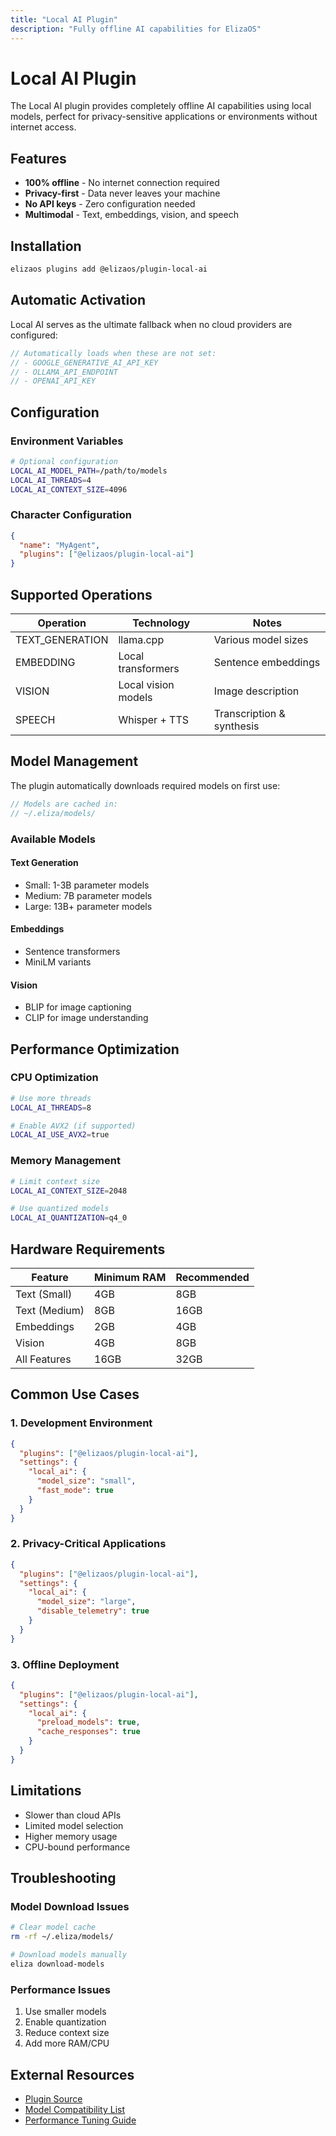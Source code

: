 ```yaml
---
title: "Local AI Plugin"
description: "Fully offline AI capabilities for ElizaOS"
---
```


# Local AI Plugin

The Local AI plugin provides completely offline AI capabilities using local models, perfect for privacy-sensitive applications or environments without internet access.

## Features

- **100% offline** - No internet connection required
- **Privacy-first** - Data never leaves your machine
- **No API keys** - Zero configuration needed
- **Multimodal** - Text, embeddings, vision, and speech

## Installation

```bash
elizaos plugins add @elizaos/plugin-local-ai
```

## Automatic Activation

Local AI serves as the ultimate fallback when no cloud providers are configured:

```typescript
// Automatically loads when these are not set:
// - GOOGLE_GENERATIVE_AI_API_KEY
// - OLLAMA_API_ENDPOINT  
// - OPENAI_API_KEY
```

## Configuration

### Environment Variables

```bash
# Optional configuration
LOCAL_AI_MODEL_PATH=/path/to/models
LOCAL_AI_THREADS=4
LOCAL_AI_CONTEXT_SIZE=4096
```

### Character Configuration

```json
{
  "name": "MyAgent",
  "plugins": ["@elizaos/plugin-local-ai"]
}
```

## Supported Operations

| Operation | Technology | Notes |
|-----------|------------|-------|
| TEXT_GENERATION | llama.cpp | Various model sizes |
| EMBEDDING | Local transformers | Sentence embeddings |
| VISION | Local vision models | Image description |
| SPEECH | Whisper + TTS | Transcription & synthesis |

## Model Management

The plugin automatically downloads required models on first use:

```typescript
// Models are cached in:
// ~/.eliza/models/
```

### Available Models

#### Text Generation
- Small: 1-3B parameter models
- Medium: 7B parameter models  
- Large: 13B+ parameter models

#### Embeddings
- Sentence transformers
- MiniLM variants

#### Vision
- BLIP for image captioning
- CLIP for image understanding

## Performance Optimization

### CPU Optimization
```bash
# Use more threads
LOCAL_AI_THREADS=8

# Enable AVX2 (if supported)
LOCAL_AI_USE_AVX2=true
```

### Memory Management
```bash
# Limit context size
LOCAL_AI_CONTEXT_SIZE=2048

# Use quantized models
LOCAL_AI_QUANTIZATION=q4_0
```

## Hardware Requirements

| Feature | Minimum RAM | Recommended |
|---------|-------------|-------------|
| Text (Small) | 4GB | 8GB |
| Text (Medium) | 8GB | 16GB |
| Embeddings | 2GB | 4GB |
| Vision | 4GB | 8GB |
| All Features | 16GB | 32GB |

## Common Use Cases

### 1. Development Environment
```json
{
  "plugins": ["@elizaos/plugin-local-ai"],
  "settings": {
    "local_ai": {
      "model_size": "small",
      "fast_mode": true
    }
  }
}
```

### 2. Privacy-Critical Applications
```json
{
  "plugins": ["@elizaos/plugin-local-ai"],
  "settings": {
    "local_ai": {
      "model_size": "large",
      "disable_telemetry": true
    }
  }
}
```

### 3. Offline Deployment
```json
{
  "plugins": ["@elizaos/plugin-local-ai"],
  "settings": {
    "local_ai": {
      "preload_models": true,
      "cache_responses": true
    }
  }
}
```

## Limitations

- Slower than cloud APIs
- Limited model selection
- Higher memory usage
- CPU-bound performance

## Troubleshooting

### Model Download Issues
```bash
# Clear model cache
rm -rf ~/.eliza/models/

# Download models manually
eliza download-models
```

### Performance Issues
1. Use smaller models
2. Enable quantization
3. Reduce context size
4. Add more RAM/CPU

## External Resources

- [Plugin Source](https://github.com/elizaos/eliza/tree/main/packages/plugin-local-ai)
- [Model Compatibility List](https://github.com/elizaos/eliza/wiki/local-ai-models)
- [Performance Tuning Guide](https://github.com/elizaos/eliza/wiki/local-ai-performance)